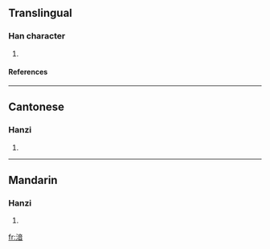 ==Translingual==
===Han character===
{{Han char|rn=85|rad=水|as=09|sn=12|four=3016<sub>1</sub>|canj=水卜廿日 (EYTA)}}
# {{defn|Han|sort=水09}}
====References====
{{Han ref|kx=0636.110|dkj=17811|dj=1043.160|hdz=31684.050|uh=6E46|ud=28230|bh=D9E8|bd=55784}}

----
==Cantonese==
===Hanzi===
{{yue-hanzi|jyut=|y=nap6}}
# {{defn|Cantonese}}

----
==Mandarin==
===Hanzi===
{{cmn-hanzi|pin=[[qì]] ([[qi4]])|wg=ch'i<sup>4</sup>}}
# {{defn|Mandarin}}

[[fr:湆]]